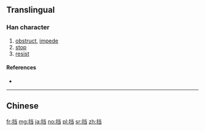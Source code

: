 {{also|擋}}
==Translingual==

===Han character===
{{Han char|rn=64|rad=手|as=06|sn=9|four=|canj=QFSM|ids=⿰扌当}}

# [[obstruct]], [[impede]]
# [[stop]]
# [[resist]]

====References====
* {{Han ref|kx=0431.171|hdz=31869.010|uh=6321|ud=25377}}

----

==Chinese==
{{zh-see|擋}}

[[fr:挡]]
[[mg:挡]]
[[ja:挡]]
[[no:挡]]
[[pl:挡]]
[[sr:挡]]
[[zh:挡]]